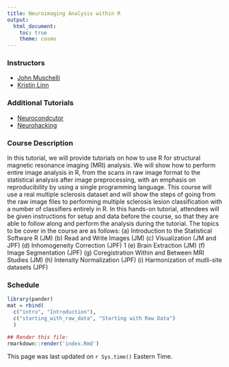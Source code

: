 ```yaml
---
title: Neuroimaging Analysis within R
output:
  html_document:
    toc: true
    theme: cosmo
---
```



### Instructors

  * [John Muschelli](http://www.johnmuschelli.com/)
  * [Kristin Linn](http://www.kristinlinn.com/)

### Additional Tutorials

* [Neurocondcutor](https://neuroconductor.org/neuroc-help)
* [Neurohacking](https://www.coursera.org/learn/neurohacking)

### Course Description 
In this tutorial, we will provide tutorials on how to use R for structural magnetic resonance imaging (MRI) analysis. We will show how to perform entire image analysis in R, from the scans in raw image format to the statistical analysis after image preprocessing, with an emphasis on reproducibility by using a single programming language. This course will use a real multiple sclerosis dataset and will show the steps of going from the raw image files to performing multiple sclerosis lesion classification with a number of classifiers entirely in R. In this hands-on tutorial, attendees will be given instructions for setup and data before the course, so that they are able to follow along and perform the analysis during the tutorial. The topics to be cover in the course are as follows:
(a) Introduction to the Statistical Software R (JM) (b) Read and Write Images (JM)
(c) Visualization (JM and JPF)
(d) Inhomogeneity Correction (JPF)
1
(e) Brain Extraction (JM)
(f) Image Segmentation (JPF)
(g) Coregistration Within and Between MRI Studies (JM) (h) Intensity Normalization (JPF)
(i) Harmonization of mutli-site datasets (JPF)


### Schedule

```r
library(pander)
mat = rbind(
  c("intro", "Introduction"),
  c("starting_with_raw_data", "Starting with Raw Data")
  )
```

```r
## Render this file:
rmarkdown::render('index.Rmd')
```

This page was last updated on `r Sys.time()` Eastern Time.
